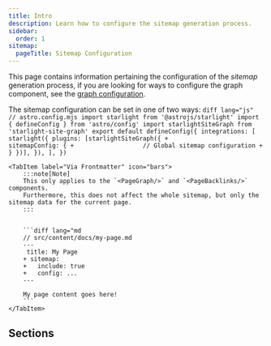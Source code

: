 ```yaml
---
title: Intro
description: Learn how to configure the sitemap generation process.
sidebar:
  order: 1
sitemap:
  pageTitle: Sitemap Configuration
---
```



This page contains information pertaining the configuration of the _sitemap_ generation process,
if you are looking for ways to configure the graph component,
see the [graph configuration](/starlight-site-graph/configuration/graph).

The sitemap configuration can be set in one of two ways:
<Tabs>
	<TabItem label="Via Plugin Settings" icon="seti:json">
		```diff lang="js"
		// astro.config.mjs
		import starlight from '@astrojs/starlight'
		import { defineConfig } from 'astro/config'
		import starlightSiteGraph from 'starlight-site-graph'
		export default defineConfig({
			integrations: [
				starlight({
					plugins: [starlightSiteGraph({
		+				sitemapConfig: {
		+					// Global sitemap configuration
		+				}
					})],
				}),
			],
		})
		```
	</TabItem>

	<TabItem label="Via Frontmatter" icon="bars">
		:::note[Note]
		This only applies to the `<PageGraph/>` and `<PageBacklinks/>` components.
		Furthermore, this does not affect the whole sitemap, but only the sitemap data for the current page.
		:::


		```diff lang="md
		// src/content/docs/my-page.md
		---
		 title: My Page
		+ sitemap:
		+   include: true
		+   config: ...
		---

		My page content goes here!
		```
	</TabItem>
</Tabs>





## Sections
<CardGrid stagger>
	<LinkCardIcon
		icon="setting"
		title="General Settings"
		href="/starlight-site-graph/configuration/sitemap/general/"
		description="Configure the general settings for the sitemap generation."
	/>
	<LinkCardIcon
		icon="seti:code-search"
		title="Inclusion Settings"
		href="/starlight-site-graph/configuration/sitemap/inclusion/"
		description="Configure which pages/links will get included in the sitemap."
	/>
	<LinkCardIcon
		icon="pencil"
		title="Post-Processing Settings"
		href="/starlight-site-graph/configuration/sitemap/processing/"
		description="Configure what additional information gets added to the sitemap."
	/>

</CardGrid>

